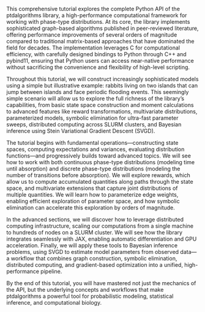 This comprehensive tutorial explores the complete Python API of the ptdalgorithms library, a high-performance computational framework for working with phase-type distributions. At its core, the library implements sophisticated graph-based algorithms published in peer-reviewed literature, offering performance improvements of several orders of magnitude compared to traditional matrix-based approaches that have dominated the field for decades. The implementation leverages C for computational efficiency, with carefully designed bindings to Python through C++ and pybind11, ensuring that Python users can access near-native performance without sacrificing the convenience and flexibility of high-level scripting.

Throughout this tutorial, we will construct increasingly sophisticated models using a simple but illustrative example: rabbits living on two islands that can jump between islands and face periodic flooding events. This seemingly simple scenario will allow us to explore the full richness of the library's capabilities, from basic state space construction and moment calculations to advanced features like reward transformations, multivariate distributions, parameterized models, symbolic elimination for ultra-fast parameter sweeps, distributed computing across SLURM clusters, and Bayesian inference using Stein Variational Gradient Descent (SVGD).

The tutorial begins with fundamental operations—constructing state spaces, computing expectations and variances, evaluating distribution functions—and progressively builds toward advanced topics. We will see how to work with both continuous phase-type distributions (modeling time until absorption) and discrete phase-type distributions (modeling the number of transitions before absorption). We will explore rewards, which allow us to compute accumulated quantities along paths through the state space, and multivariate extensions that capture joint distributions of multiple quantities. We will learn how to parameterize edge weights, enabling efficient exploration of parameter space, and how symbolic elimination can accelerate this exploration by orders of magnitude.

In the advanced sections, we will discover how to leverage distributed computing infrastructure, scaling our computations from a single machine to hundreds of nodes on a SLURM cluster. We will see how the library integrates seamlessly with JAX, enabling automatic differentiation and GPU acceleration. Finally, we will apply these tools to Bayesian inference problems, using SVGD to estimate model parameters from observed data—a workflow that combines graph construction, symbolic elimination, distributed computing, and gradient-based optimization into a unified, high-performance pipeline.

By the end of this tutorial, you will have mastered not just the mechanics of the API, but the underlying concepts and workflows that make ptdalgorithms a powerful tool for probabilistic modeling, statistical inference, and computational biology.